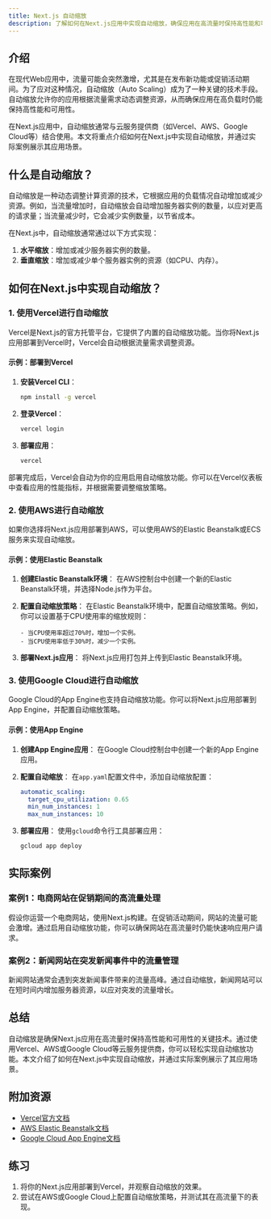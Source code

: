 ```yaml
---
title: Next.js 自动缩放
description: 了解如何在Next.js应用中实现自动缩放，确保应用在高流量时保持高性能和可用性。
---
```


## 介绍

在现代Web应用中，流量可能会突然激增，尤其是在发布新功能或促销活动期间。为了应对这种情况，自动缩放（Auto Scaling）成为了一种关键的技术手段。自动缩放允许你的应用根据流量需求动态调整资源，从而确保应用在高负载时仍能保持高性能和可用性。

在Next.js应用中，自动缩放通常与云服务提供商（如Vercel、AWS、Google Cloud等）结合使用。本文将重点介绍如何在Next.js中实现自动缩放，并通过实际案例展示其应用场景。

## 什么是自动缩放？

自动缩放是一种动态调整计算资源的技术，它根据应用的负载情况自动增加或减少资源。例如，当流量增加时，自动缩放会自动增加服务器实例的数量，以应对更高的请求量；当流量减少时，它会减少实例数量，以节省成本。

在Next.js中，自动缩放通常通过以下方式实现：

1. **水平缩放**：增加或减少服务器实例的数量。
2. **垂直缩放**：增加或减少单个服务器实例的资源（如CPU、内存）。

## 如何在Next.js中实现自动缩放？

### 1. 使用Vercel进行自动缩放

Vercel是Next.js的官方托管平台，它提供了内置的自动缩放功能。当你将Next.js应用部署到Vercel时，Vercel会自动根据流量需求调整资源。

#### 示例：部署到Vercel

1. **安装Vercel CLI**：
   ```bash
   npm install -g vercel
   ```

2. **登录Vercel**：
   ```bash
   vercel login
   ```

3. **部署应用**：
   ```bash
   vercel
   ```

部署完成后，Vercel会自动为你的应用启用自动缩放功能。你可以在Vercel仪表板中查看应用的性能指标，并根据需要调整缩放策略。

### 2. 使用AWS进行自动缩放

如果你选择将Next.js应用部署到AWS，可以使用AWS的Elastic Beanstalk或ECS服务来实现自动缩放。

#### 示例：使用Elastic Beanstalk

1. **创建Elastic Beanstalk环境**：
   在AWS控制台中创建一个新的Elastic Beanstalk环境，并选择Node.js作为平台。

2. **配置自动缩放策略**：
   在Elastic Beanstalk环境中，配置自动缩放策略。例如，你可以设置基于CPU使用率的缩放规则：
   ```plaintext
   - 当CPU使用率超过70%时，增加一个实例。
   - 当CPU使用率低于30%时，减少一个实例。
   ```

3. **部署Next.js应用**：
   将Next.js应用打包并上传到Elastic Beanstalk环境。

### 3. 使用Google Cloud进行自动缩放

Google Cloud的App Engine也支持自动缩放功能。你可以将Next.js应用部署到App Engine，并配置自动缩放策略。

#### 示例：使用App Engine

1. **创建App Engine应用**：
   在Google Cloud控制台中创建一个新的App Engine应用。

2. **配置自动缩放**：
   在`app.yaml`配置文件中，添加自动缩放配置：
   ```yaml
   automatic_scaling:
     target_cpu_utilization: 0.65
     min_num_instances: 1
     max_num_instances: 10
   ```

3. **部署应用**：
   使用`gcloud`命令行工具部署应用：
   ```bash
   gcloud app deploy
   ```

## 实际案例

### 案例1：电商网站在促销期间的高流量处理

假设你运营一个电商网站，使用Next.js构建。在促销活动期间，网站的流量可能会激增。通过启用自动缩放功能，你可以确保网站在高流量时仍能快速响应用户请求。

### 案例2：新闻网站在突发新闻事件中的流量管理

新闻网站通常会遇到突发新闻事件带来的流量高峰。通过自动缩放，新闻网站可以在短时间内增加服务器资源，以应对突发的流量增长。

## 总结

自动缩放是确保Next.js应用在高流量时保持高性能和可用性的关键技术。通过使用Vercel、AWS或Google Cloud等云服务提供商，你可以轻松实现自动缩放功能。本文介绍了如何在Next.js中实现自动缩放，并通过实际案例展示了其应用场景。

## 附加资源

- [Vercel官方文档](https://vercel.com/docs)
- [AWS Elastic Beanstalk文档](https://aws.amazon.com/elasticbeanstalk/)
- [Google Cloud App Engine文档](https://cloud.google.com/appengine)

## 练习

1. 将你的Next.js应用部署到Vercel，并观察自动缩放的效果。
2. 尝试在AWS或Google Cloud上配置自动缩放策略，并测试其在高流量下的表现。
